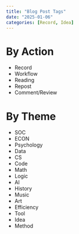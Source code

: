 ```yaml
---
title: "Blog Post Tags"
date: "2025-01-06"
categories: [Record, Idea]
---
```


# By Action

- Record  
- Workflow  
- Reading  
- Repost  
- Comment/Review  

# By Theme

- SOC  
- ECON  
- Psychology  
- Data  
- CS  
- Code  
- Math  
- Logic  
- AI  
- History  
- Music  
- Art  
- Efficiency  
- Tool  
- Idea  
- Method  
